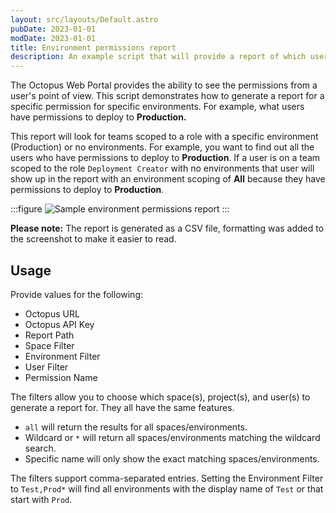 ```yaml
---
layout: src/layouts/Default.astro
pubDate: 2023-01-01
modDate: 2023-01-01
title: Environment permissions report
description: An example script that will provide a report of which users have access to a specific permission for a specific environment.
---
```


The Octopus Web Portal provides the ability to see the permissions from a user's point of view.  This script demonstrates how to generate a report for a specific permission for specific environments.  For example, what users have permissions to deploy to **Production.**

This report will look for teams scoped to a role with a specific environment (Production) or no environments.  For example, you want to find out all the users who have permissions to deploy to **Production**.  If a user is on a team scoped to the role `Deployment Creator` with no environments that user will show up in the report with an environment scoping of **All** because they have permissions to deploy to **Production**.

:::figure
![Sample environment permissions report](/docs/img/octopus-rest-api/examples/reports/images/environment-permissions-example.png)
:::

**Please note:** The report is generated as a CSV file, formatting was added to the screenshot to make it easier to read.

## Usage

Provide values for the following:

- Octopus URL
- Octopus API Key
- Report Path
- Space Filter
- Environment Filter
- User Filter
- Permission Name

The filters allow you to choose which space(s), project(s), and user(s) to generate a report for.  They all have the same features.

- `all` will return the results for all spaces/environments.
- Wildcard or `*` will return all spaces/environments matching the wildcard search.
- Specific name will only show the exact matching spaces/environments.

The filters support comma-separated entries.  Setting the Environment Filter to `Test,Prod*` will find all environments with the display name of `Test` or that start with `Prod`.

<EnvironmentPermissionsReport />
